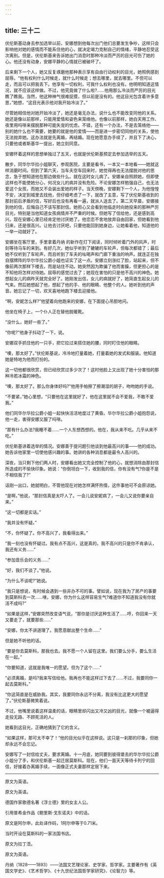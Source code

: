 ```yaml
---
---
---
```

title: 三十二
---




伏伦斯基动身去参加选举以前，安娜想到他每次出门他们总要发生争吵，这样只会影响他对她的感情而不能系住他的心，就决定竭力克制自己的情绪，平静地忍受这次离别。但是，伏伦斯基来告诉她出门消息时那种冷淡而严厉的目光可伤了她的心。他还没有动身，安娜平静的心情就已被破坏了。

后来剩下一个人，她又反复琢磨他那种表示享有自由行动权利的目光，她照例感到屈辱。“他有权利什么时候走，就什么时候走；想去哪里，就去哪里。不但可以走，而且可以把我丢下。他享有一切权利，可我什么权利也没有。他明明知道这情况，就不应该这样做。不过，他究竟做了什么啦?……他用那么冷淡而严厉的目光瞧了瞧我。当然，他这种神气很难捉摸，但以前是没有的。他这目光包含着许多意思，”她想，“这目光表示他对我开始冷淡了。”

尽管她相信他对她开始冷淡了，她还是毫无办法，说什么也不能改变同他的关系。她还是像以前那样，只能用爱情和姿色来笼络他。也像以前那样，她白天用工作、夜里用吗啡来摆脱那种可能失宠的忧虑。不错，还有一个办法，不是去笼络他——别的她什么也不需要，她要的就是他的爱情——而是进一步密切同他的关系，使他无法抛弃她。这办法就是先离婚，再结婚。现在她愿意办手续了，并且下了决心，只要他或者斯基华一提出，她立刻同意。

安娜怀着这样的思想单独过了五天，也就是伏伦斯基预定去参加选举的五天。

散步，同华尔华拉小姐聊天，参观医院，主要是看书，一本又一本地看——她就这样消磨时间。但到了第六天，当车夫空车回来时，她觉得再也无法摆脱对他的思念，急于想知道他在那边做些什么。就在这时女儿病了。安娜亲自照顾她，但即使这样也不能使她分心，何况女儿的病并没有危险。不论安娜怎样勉强自己，也无法爱这个女孩，而她又不会装出爱她的样子。当天傍晚，安娜剩下一个人，为他惶惶不安，决定到城里去找他，但仔细考虑了一下，就改了主意，写了伏伦斯基收到的那封前后矛盾的信，写好后也没有再看一遍，就派人送去了。第二天早晨，安娜接到他的信，后悔自己不该写那封信。她担心又会看到他临走时向她投来的那种严厉目光，特别是当他知道女孩病情并不严重的时候。但她写了信给他，还是感到高兴。现在安娜心里已经肯定他讨厌她了。他恋恋不舍地放弃自由回家，但她看到他归来，还是很高兴。让他去讨厌吧，只要他能回到她身边，让她看着他，知道他的一举一动就好了。

安娜坐在客厅里，手里拿着丹纳 的新作在灯下阅读，同时倾听着门外的风声，时刻等待马车的来到。有好几次，她似乎听到了辘辘的车轮声，但每次都错了；最后她不仅听到了车轮声，而且听到了车夫的吆喝声和门廊下重浊的响声。就连正在独自摆牌阵的华尔华拉公爵小姐也证实了这一点。安娜立刻涨红了脸，站起来，但不像前两次那样下楼去，而是站住不动。她突然因为欺骗了他而害臊，但更担心的是不知他将怎样对待她。屈辱的感觉过去了；她现在害怕的只是他不高兴的神色。她想起女儿的病昨天就完全好了。她刚发出信，女儿的病就好了，她简直生起女儿的气来。然后她想起了他，想起了他的手、他的眼睛、他整个的人。她听到他的声音。她忘记了一切，欢天喜地地跑下楼去迎接他。

“啊，安妮怎么样?”他望着向他跑来的安娜，在下面提心吊胆地问。

他坐在椅子上，一个仆人正在替他脱暖靴。

“没什么，她好一些了。”

“你呢?”他身子抖动了一下，说。

安娜双手抓住他的一只手，把它拉过来搭住她的腰，同时盯住他的眼睛。

“噢，那太好了。”伏伦斯基说，冷冷地打量着她，打量着她的发式和服装。他知道她是特地为他而打扮的。

这一切他都很欣赏，但已经欣赏过多少次了！这时他脸上又出现了她十分害怕的那种冷若冰霜的神色。

“噢，那太好了。那么你身体好吗?”他用手帕擦了擦潮湿的胡子，吻吻她的手说。

“不要紧，”她心里想，“只要他在这里就好了，他在这里就不会不爱我，不敢不爱我。”

他们同华尔华拉公爵小姐一起快快活活地度过了黄昏。华尔华拉公爵小姐抱怨说，他一走，害得安娜又服了吗啡。

“那有什么办法?我睡不着……一个人东想西想的。他在，我从来不吃。几乎从来不吃。”

伏伦斯基讲着选举的情况。安娜善于提问题引他谈到他最高兴的事——他的成功。她告诉他家里一切使他感兴趣的事。她讲的各种消息都是最令人高兴的。

深夜，当只剩下他们两人时，安娜看出她又完全控制了他的心，就想消除由那封信所造成的不愉快印象。她说：“你倒坦白一下，收到我的信，你有没有气?你是不是不相信我了?”

话刚一出口，她就明白，不管他现在对她怎样满怀热情，这件事他可不会原谅她。

“是啊，”他说，“那封信真是太吓人了。一会儿说安妮病了，一会儿又说你要亲自来。”

“这一切都是实话。”

“我并没有怀疑。”

“不，你怀疑了。你不高兴了，我看得出来。”

“我一刻也没有怀疑过。我有点不高兴，这是真的，我不高兴的只是你不肯承认，我还有义务……”

“参加音乐会的义务……”

“好，我们不谈了。”他说。

“为什么不谈呢?”她说。

“我只是想说，有时候会遇到一些非办不可的事。譬如说，现在我为了房产的事要到莫斯科去一次……嗐，安娜，你为什么这样容易生气?难道你不知道我没有你就活不成吗?”

“如果是这样，”安娜突然改变语气说，“那你是讨厌这种生活了……哼，你回来一天又要走了，就要那些……”

“安娜，你太不讲道理了。我愿意献出整个生命……”

但是她不听他的话。

“要是你去莫斯科，那我也去。我不愿一个人留在这里。我们要么分手，要么生活在一起。”

“你要知道，这就是我唯一的愿望。但为了这个……”

“必须离婚，是吗?我来写信给他。我再也不能这样过下去了……不过，我要同你一起去莫斯科。”

“你这简直是在威胁我。其实，我要同你永远不分离，我没有比这更大的愿望了。”伏伦斯基微笑着说。

不过，他嘴里说着这样温柔的话，眼睛里却闪出又冷又凶的目光，就像一个被逼得走投无路、不顾死活的人。

她看到这目光，正确地猜到了它的含义。

“如果这样，那可太不幸了！”他的目光似乎在这样说。这只是一刹那的印象，但她却永远不会忘记。

安娜写了一封信给丈夫，要求离婚。十一月底，她同要到彼得堡去的华尔华拉公爵小姐分了手，和伏伦斯基一起迁居莫斯科。现在，他们一面天天等待卡列宁的回信，好接着办离婚手续，一面像正式夫妻那样定居下来。



* * *





原文为英语。



原文为英语。



德国作家歌德名著《浮士德》里的女主人公。



引用普希金作品《鲍里斯·戈东诺夫》中的话。



原文是阿尔申，此处译作码，1阿尔申等于0.71米。



当时开设在莫斯科的一家法国书店。



原文为拉丁浯。



原文为英语。



丹纳（1828——1893）——法国文艺理论家、史学家、哲学家。主要著作有《英国文学史》、《艺术哲学》、《十九世纪法国哲学家研究》、《论智力》等。